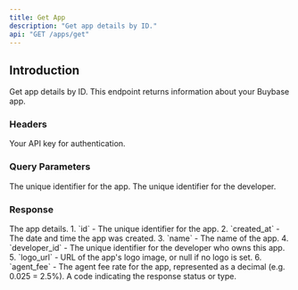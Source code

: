 ```yaml
---
title: Get App
description: "Get app details by ID."
api: "GET /apps/get"
---
```


## Introduction

Get app details by ID. This endpoint returns information about your Buybase app.

### Headers

<ParamField header="authorization" type="string" required>
  Your API key for authentication.
</ParamField>

### Query Parameters

<ParamField query="app_id" type="string" required>
  The unique identifier for the app.
</ParamField>

<ParamField query="developer_id" type="string" required>
  The unique identifier for the developer.
</ParamField>

### Response

<ResponseField name="app" type="object">
  The app details.
  1. `id` - The unique identifier for the app.
  2. `created_at` - The date and time the app was created.
  3. `name` - The name of the app.
  4. `developer_id` - The unique identifier for the developer who owns this app.
  5. `logo_url` - URL of the app's logo image, or null if no logo is set.
  6. `agent_fee` - The agent fee rate for the app, represented as a decimal (e.g. 0.025 = 2.5%).
</ResponseField>

<ResponseField name="code" type="string">
  A code indicating the response status or type.
</ResponseField>

